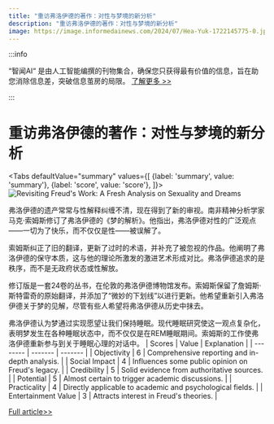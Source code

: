 ```yaml
---
title: "重访弗洛伊德的著作：对性与梦境的新分析"
description: "重访弗洛伊德的著作：对性与梦境的新分析"
image: https://image.informedainews.com/2024/07/Hea-Yuk-1722145775-0.jpg
---
```



:::info

“智闻AI“ 是由人工智能编撰的刊物集合，确保您只获得最有价值的信息，旨在助您消除信息差，突破信息茧房的局限。  [了解更多 >>](/)

:::

# 重访弗洛伊德的著作：对性与梦境的新分析


<Tabs
	defaultValue="summary"
	values={[
	{label: 'summary', value: 'summary'},
	{label: 'score', value: 'score'},
]}>
<TabItem value="summary">
<img
  src="https://image.informedainews.com/2024/07/Hea-Yuk-1722145775-0.jpg"
  alt="Revisiting Freud's Work: A Fresh Analysis on Sexuality and Dreams"
/>



弗洛伊德的遗产常常与性解释纠缠不清，现在得到了新的审视。南非精神分析学家马克·索姆斯修订了弗洛伊德的《梦的解析》。他指出，弗洛伊德对性的广泛观点——一切为了快乐，而不仅仅是性——被误解了。

索姆斯纠正了旧的翻译，更新了过时的术语，并补充了被忽视的作品。他阐明了弗洛伊德的保守本质，这与他的理论所激发的激进艺术形成对比。弗洛伊德追求的是秩序，而不是无政府状态或性解放。

修订版是一套24卷的丛书，在伦敦的弗洛伊德博物馆发布。索姆斯保留了詹姆斯·斯特雷奇的原始翻译，并添加了“微妙的下划线”以进行更新。他希望重新引入弗洛伊德关于梦的见解，尽管有些人希望将弗洛伊德从历史中抹去。

弗洛伊德认为梦通过实现愿望让我们保持睡眠。现代睡眠研究使这一观点复杂化，表明梦发生在各种睡眠状态中，而不仅仅是在REM睡眠期间。索姆斯的工作使弗洛伊德重新参与到关于睡眠心理的对话中。
</TabItem>
<TabItem value="score">
	| Scores     | Value   | Explanation |
	| -------- | ------- | ------- |
	| Objectivity  | 6    | Comprehensive reporting and in-depth analysis.    |
	| Social Impact | 4     | Influences some public opinion on Freud's legacy.    |
	| Credibility    | 5    | Solid evidence from authoritative sources.    |
	| Potential    | 5    | Almost certain to trigger academic discussions.    |
	| Practicality    | 4    | Directly applicable to academic and psychological fields.    |
	| Entertainment Value    | 3    | Attracts interest in Freud's theories.    |
</TabItem>
</Tabs>

[Full article>>](https://www.theguardian.com/science/article/2024/jul/27/freud-was-misunderstood-and-wasnt-so-obsessed-with-sex-new-analysis-of-work-suggests)

